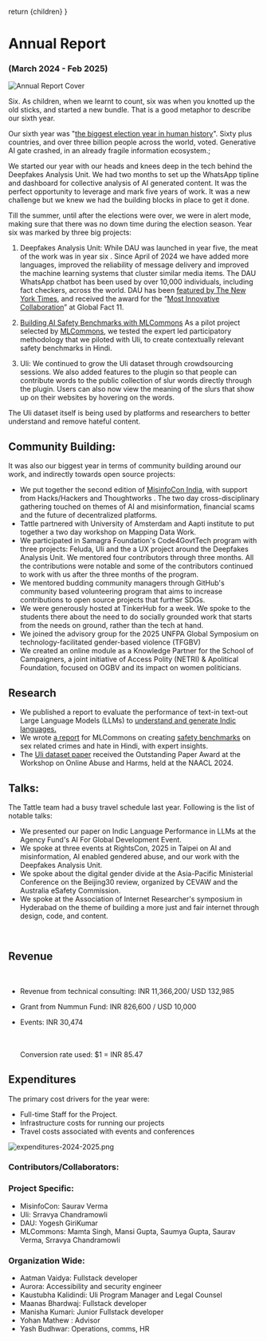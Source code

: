 
  return <DefaultLayoutNarrow>{children}</DefaultLayoutNarrow>
}

# Annual Report

### (March 2024 - Feb 2025)

![Annual Report Cover](../../images/annual_report_2024-%20dau.jpg)

Six. As children, when we learnt to count, six was when you knotted up the old sticks, and started a new bundle. That is  a good metaphor to describe our sixth year.

Our sixth year was "[the biggest election year in human history](https://www.undp.org/super-year-elections)". Sixty plus countries, and over three billion people across the world, voted. Generative AI gate crashed, in an already fragile information ecosystem.;

We started our year with our heads and knees deep in the tech behind the Deepfakes Analysis Unit. We had two months to set up the WhatsApp tipline and dashboard for collective analysis of AI generated content. It was the perfect opportunity to leverage and mark five years of work. It was a new challenge but we knew we had the building blocks in place to get it done.

Till the summer, until after the elections were over, we were in alert mode, making sure that there was no down time during the election season. Year six was marked by three big projects:

1. Deepfakes Analysis Unit:
While DAU was launched in year five, the meat of the work was in year six . Since April of 2024 we have added more languages, improved the reliability of message delivery and improved the machine learning systems that cluster similar media items. The DAU WhatsApp chatbot has been used by over 10,000 individuals, including fact checkers, across the world. DAU has been [featured by The New York Times](https://www.nytimes.com/2024/06/01/world/asia/india-election-deepfakes.html), and received the award for the “[Most Innovative Collaboration](https://www.poynter.org/fact-checking/2024/fact-checkers-from-turkey-india-and-georgia-win-globalfact-11-awards/)” at Global Fact 11.

2. [Building AI Safety Benchmarks with MLCommons](https://tattle.co.in/products/ml-commons-safety-benchmark/)
As a pilot project selected by [MLCommons](https://mlcommons.org/), we tested the expert led participatory methodology that we piloted with Uli, to create contextually relevant safety benchmarks in Hindi.

3. Uli:
We continued to grow the Uli dataset through crowdsourcing sessions. We also added features to the plugin so that people can contribute words to the public collection of slur words directly through the plugin. Users can also now view the meaning of the slurs that show up on their websites by hovering on the words.

The Uli dataset itself is being used by platforms and researchers to better understand and remove hateful content.


## Community Building:

It was also our biggest year in terms of community building around our work, and indirectly towards open source projects:

- We put together the second edition of [MisinfoCon India](https://www.misinfoconindia.com/ "MisinfoCon India 2025"), with support from Hacks/Hackers and Thoughtworks . The two day cross-disciplinary gathering touched on themes of AI and misinformation, financial scams and the future of decentralized platforms.
- Tattle partnered with University of Amsterdam and Aapti institute to put together a two day workshop on Mapping Data Work.
- We participated in Samagra Foundation's Code4GovtTech program with three projects: Feluda, Uli and the a UX project around the Deepfakes Analysis Unit. We mentored four contributors through three months. All the contributions were notable and some of the contributors continued to work with us after the three months of the program.
- We mentored budding community managers through GitHub's community based volunteering program that aims to increase contributions to open source projects that further SDGs.
- We were generously hosted at TinkerHub for a week. We spoke to the students there about the need to do socially grounded work that starts from the needs on ground, rather than the tech at hand.
- We joined the advisory group for the 2025 UNFPA Global Symposium on technology-facilitated gender-based violence (TFGBV)
- We created an online module as a Knowledge Partner for the School of Campaigners, a joint initiative of Access Polity (NETRI) & Apolitical Foundation, focused on OGBV and its impact on women politicians.



## Research

- We published a report to evaluate the performance of text-in text-out Large Language Models (LLMs) to [understand and generate Indic languages.](https://arxiv.org/abs/2501.13912)
- We wrote [a report](https://drive.google.com/file/d/1OKpZ7qqT6hjbzaeUC7UnBF1oCTn7c70z/view "Tattle-MLCommons_Hindi-AISafety-Benchmark-Datasets_FINAL.pdf") for MLCommons on creating [safety benchmarks](https://mlcommons.org/ailuminate/methodology/) on sex related crimes and hate in Hindi, with expert insights.&#x20;
- The [Uli dataset paper](https://aclanthology.org/2024.woah-1.16.pdf) received the Outstanding Paper Award at the Workshop on Online Abuse and Harms, held at the NAACL 2024.


## Talks:

The Tattle team had a busy travel schedule last year. Following is the list of notable talks:

- We presented our paper on Indic Language Performance in LLMs at the Agency Fund's AI For Global Development Event.
- We spoke at three events at RightsCon, 2025 in Taipei on AI and misinformation, AI enabled gendered abuse, and our work with the Deepfakes Analysis Unit.
- We spoke about the digital gender divide at the Asia-Pacific Ministerial Conference on the Beijing30 review, organized by CEVAW and the Australia eSafety Commission.
- We spoke at the Association of Internet Researcher's symposium in Hyderabad on the theme of building a more just and fair internet through design, code, and content.

<br>

## Revenue

<br>

- Revenue from technical consulting: INR 11,366,200/ USD 132,985
- Grant from Nummun Fund: INR 826,600 / USD 10,000
- Events: INR 30,474

  \
  \
  Conversion rate used: $1 = INR 85.47

## Expenditures

The primary cost drivers for the year were:

- Full-time Staff for the Project.
- Infrastructure costs for running our projects
- Travel costs associated with events and conferences

![expenditures-2024-2025.png](../../images/expenditures-2024-2025-chart.png)

### Contributors/Collaborators:

### Project Specific: 
- MisinfoCon: Saurav Verma
- Uli: Srravya Chandramowli
- DAU: Yogesh GiriKumar
- MLCommons: Mamta Singh, Mansi Gupta, Saumya Gupta, Saurav Verma, Srravya Chandramowli


### Organization Wide:
- Aatman Vaidya: Fullstack developer
- Aurora: Accessibility and security engineer
- Kaustubha Kalidindi: Uli Program Manager and Legal Counsel
- Maanas Bhardwaj: Fullstack developer
- Manisha Kumari: Junior Fullstack developer
- Yohan Mathew : Advisor
- Yash Budhwar: Operations, comms, HR
  

<br>
